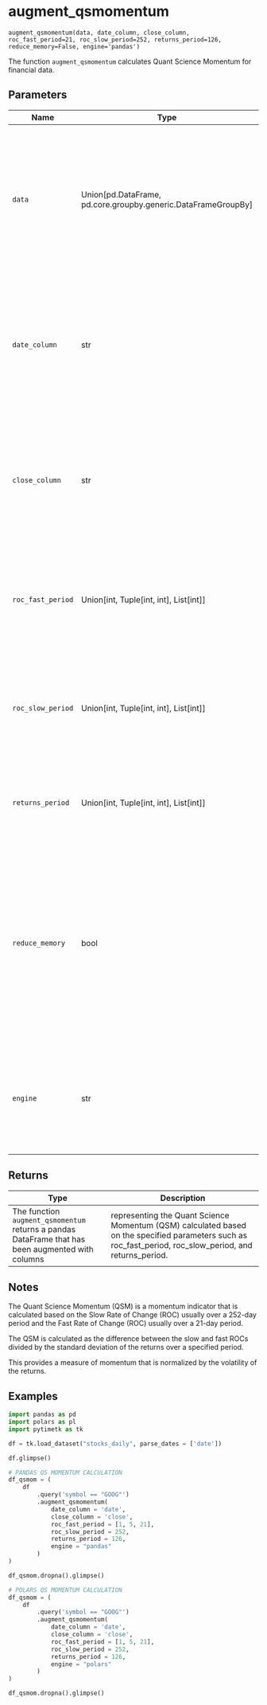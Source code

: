 # augment_qsmomentum { #pytimetk.augment_qsmomentum }

`augment_qsmomentum(data, date_column, close_column, roc_fast_period=21, roc_slow_period=252, returns_period=126, reduce_memory=False, engine='pandas')`

The function `augment_qsmomentum` calculates Quant Science Momentum for financial data.

## Parameters

| Name              | Type                                                            | Description                                                                                                                                                                                                                                                                                                                           | Default    |
|-------------------|-----------------------------------------------------------------|---------------------------------------------------------------------------------------------------------------------------------------------------------------------------------------------------------------------------------------------------------------------------------------------------------------------------------------|------------|
| `data`            | Union\[pd.DataFrame, pd.core.groupby.generic.DataFrameGroupBy\] | The `data` parameter in the `augment_qsmomentum` function is expected to be a pandas DataFrame or a pandas DataFrameGroupBy object. This parameter represents the input data on which the momentum calculations will be performed.                                                                                                    | _required_ |
| `date_column`     | str                                                             | The `date_column` parameter in the `augment_qsmomentum` function refers to the column in your input data that contains the dates associated with the financial data. This column is used for time-based operations and calculations within the function.                                                                              | _required_ |
| `close_column`    | str                                                             | The `close_column` parameter in the `augment_qsmomentum` function refers to the column in the input DataFrame that contains the closing prices of the financial instrument or asset for which you want to calculate the momentum.                                                                                                     | _required_ |
| `roc_fast_period` | Union\[int, Tuple\[int, int\], List\[int\]\]                    | The `roc_fast_period` parameter in the `augment_qsmomentum` function determines the period used for calculating the fast Rate of Change (ROC) momentum indicator.                                                                                                                                                                     | `21`       |
| `roc_slow_period` | Union\[int, Tuple\[int, int\], List\[int\]\]                    | The `roc_slow_period` parameter in the `augment_qsmomentum` function represents the period used for calculating the slow rate of change (ROC) in momentum analysis.                                                                                                                                                                   | `252`      |
| `returns_period`  | Union\[int, Tuple\[int, int\], List\[int\]\]                    | The `returns_period` parameter in the `augment_qsmomentum` function determines the period over which the returns are calculated.                                                                                                                                                                                                      | `126`      |
| `reduce_memory`   | bool                                                            | The `reduce_memory` parameter in the `augment_qsmomentum` function is a boolean flag that indicates whether memory reduction techniques should be applied to the input data before and after the momentum calculation process. If set to `True`, memory reduction methods will be used to optimize memory usage, potentially reducing | `False`    |
| `engine`          | str                                                             | The `engine` parameter in the `augment_qsmomentum` function specifies the computation engine to be sed for calculating momentum. It can have two possible values: "pandas" or "polars".                                                                                                                                               | `'pandas'` |

## Returns

| Type                                                                                              | Description                                                                                                                                              |
|---------------------------------------------------------------------------------------------------|----------------------------------------------------------------------------------------------------------------------------------------------------------|
| The function `augment_qsmomentum` returns a pandas DataFrame that has been augmented with columns | representing the Quant Science Momentum (QSM) calculated based on the specified parameters such as roc_fast_period, roc_slow_period, and returns_period. |

## Notes


The Quant Science Momentum (QSM) is a momentum indicator that is calculated based on the Slow Rate of Change (ROC) usually over a 252-day period and the Fast Rate of Change (ROC) usually over a 21-day period. 

The QSM is calculated as the difference between the slow and fast ROCs divided by the standard deviation of the returns over a specified period.

This provides a measure of momentum that is normalized by the volatility of the returns.

## Examples

``` python
import pandas as pd
import polars as pl
import pytimetk as tk

df = tk.load_dataset("stocks_daily", parse_dates = ['date'])

df.glimpse()
```

``` python
# PANDAS QS MOMENTUM CALCULATION
df_qsmom = (
    df 
        .query('symbol == "GOOG"') 
        .augment_qsmomentum(
            date_column = 'date', 
            close_column = 'close', 
            roc_fast_period = [1, 5, 21], 
            roc_slow_period = 252, 
            returns_period = 126, 
            engine = "pandas"
        ) 
)

df_qsmom.dropna().glimpse()
```

``` python
# POLARS QS MOMENTUM CALCULATION
df_qsmom = (
    df 
        .query('symbol == "GOOG"') 
        .augment_qsmomentum(
            date_column = 'date', 
            close_column = 'close', 
            roc_fast_period = [1, 5, 21], 
            roc_slow_period = 252, 
            returns_period = 126, 
            engine = "polars"
        ) 
)

df_qsmom.dropna().glimpse()
```
